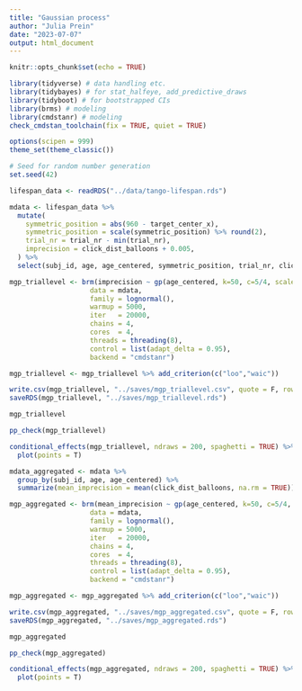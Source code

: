 ```yaml
---
title: "Gaussian process"
author: "Julia Prein"
date: "2023-07-07"
output: html_document
---
```


```r
knitr::opts_chunk$set(echo = TRUE)
```

```r
library(tidyverse) # data handling etc.
library(tidybayes) # for stat_halfeye, add_predictive_draws
library(tidyboot) # for bootstrapped CIs
library(brms) # modeling
library(cmdstanr) # modeling
check_cmdstan_toolchain(fix = TRUE, quiet = TRUE)

options(scipen = 999)
theme_set(theme_classic())

# Seed for random number generation
set.seed(42)
```

```r
lifespan_data <- readRDS("../data/tango-lifespan.rds")

mdata <- lifespan_data %>% 
  mutate(
    symmetric_position = abs(960 - target_center_x),
    symmetric_position = scale(symmetric_position) %>% round(2),
    trial_nr = trial_nr - min(trial_nr), 
    imprecision = click_dist_balloons + 0.005,
  ) %>% 
  select(subj_id, age, age_centered, symmetric_position, trial_nr, click_dist_balloons, imprecision)
```

```r
mgp_triallevel <- brm(imprecision ~ gp(age_centered, k=50, c=5/4, scale=TRUE) + symmetric_position + trial_nr + (1 + symmetric_position + trial_nr | subj_id),
                    data = mdata,
                    family = lognormal(),
                    warmup = 5000, 
                    iter   = 20000, 
                    chains = 4, 
                    cores  = 4, 
                    threads = threading(8), 
                    control = list(adapt_delta = 0.95), 
                    backend = "cmdstanr")

mgp_triallevel <- mgp_triallevel %>% add_criterion(c("loo","waic"))

write.csv(mgp_triallevel, "../saves/mgp_triallevel.csv", quote = F, row.names = F)
saveRDS(mgp_triallevel, "../saves/mgp_triallevel.rds")
```

```r
mgp_triallevel

pp_check(mgp_triallevel)

conditional_effects(mgp_triallevel, ndraws = 200, spaghetti = TRUE) %>% 
  plot(points = T)
```


```r
mdata_aggregated <- mdata %>% 
  group_by(subj_id, age, age_centered) %>% 
  summarize(mean_imprecision = mean(click_dist_balloons, na.rm = TRUE))

mgp_aggregated <- brm(mean_imprecision ~ gp(age_centered, k=50, c=5/4, scale=TRUE),
                    data = mdata,
                    family = lognormal(),
                    warmup = 5000, 
                    iter   = 20000, 
                    chains = 4, 
                    cores  = 4, 
                    threads = threading(8), 
                    control = list(adapt_delta = 0.95), 
                    backend = "cmdstanr")

mgp_aggregated <- mgp_aggregated %>% add_criterion(c("loo","waic"))

write.csv(mgp_aggregated, "../saves/mgp_aggregated.csv", quote = F, row.names = F)
saveRDS(mgp_aggregated, "../saves/mgp_aggregated.rds")
```

```r
mgp_aggregated

pp_check(mgp_aggregated)

conditional_effects(mgp_aggregated, ndraws = 200, spaghetti = TRUE) %>% 
  plot(points = T)
```
